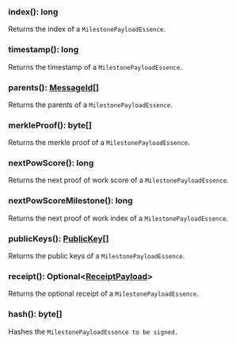 ### index(): long

Returns the index of a `MilestonePayloadEssence`.

### timestamp(): long

Returns the timestamp of a `MilestonePayloadEssence`.

### parents(): [MessageId[]](#messageid)

Returns the parents of a `MilestonePayloadEssence`.

### merkleProof(): byte[]

Returns the merkle proof of a `MilestonePayloadEssence`.

### nextPowScore(): long

Returns the next proof of work score of a `MilestonePayloadEssence`.

### nextPowScoreMilestone(): long

Returns the next proof of work index of a `MilestonePayloadEssence`.

### publicKeys(): [PublicKey[]](#publickey)

Returns the public keys of a `MilestonePayloadEssence`.

### receipt(): Optional&lt;[ReceiptPayload](#receiptpayload)&gt;

Returns the optional receipt of a `MilestonePayloadEssence`.

### hash(): byte[]

Hashes the `MilestonePayloadEssence to be signed.`
